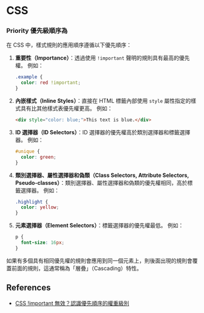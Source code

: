 # CSS

### **Priority 優先級順序為**

在 CSS 中，樣式規則的應用順序遵循以下優先順序：

1. **重要性（Importance）**：透過使用 `!important` 聲明的規則具有最高的優先權。 例如：

   ```css
   .example {
     color: red !important;
   }
   ```

2. **內嵌樣式（Inline Styles）**：直接在 HTML 標籤內部使用 `style` 屬性指定的樣式具有比其他樣式表優先權更高。 例如：

   ```html
   <div style="color: blue;">This text is blue.</div>
   ```

3. **ID 選擇器（ID Selectors）**：ID 選擇器的優先權高於類別選擇器和標籤選擇器。 例如：

   ```css
   #unique {
     color: green;
   }
   ```

4. **類別選擇器、屬性選擇器和偽類（Class Selectors, Attribute Selectors, Pseudo-classes）**：類別選擇器、屬性選擇器和偽類的優先權相同，高於標籤選擇器。 例如：

   ```css
   .highlight {
     color: yellow;
   }
   ```

5. **元素選擇器（Element Selectors）**：標籤選擇器的優先權最低。 例如：
   ```css
   p {
     font-size: 16px;
   }
   ```

如果有多個具有相同優先權的規則會應用到同一個元素上，則後面出現的規則會覆蓋前面的規則，這通常稱為「層疊」（Cascading）特性。

## References

- [CSS !important 無效？認識優先順序的權重級別](https://kumo.tw/article.php?id=89)
